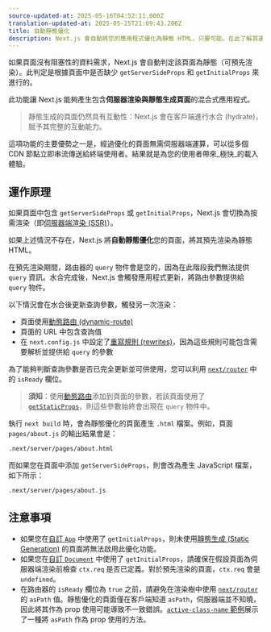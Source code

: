 ```yaml
---
source-updated-at: 2025-05-16T04:52:11.000Z
translation-updated-at: 2025-05-25T21:09:43.206Z
title: 自動靜態優化
description: Next.js 會自動將您的應用程式優化為靜態 HTML，只要可能。在此了解其運作原理。
---
```


如果頁面沒有阻塞性的資料需求，Next.js 會自動判定該頁面為靜態（可預先渲染）。此判定是根據頁面中是否缺少 `getServerSideProps` 和 `getInitialProps` 來進行的。

此功能讓 Next.js 能夠產生包含**伺服器渲染與靜態生成頁面**的混合式應用程式。

> 靜態生成的頁面仍然具有互動性：Next.js 會在客戶端進行水合 (hydrate)，賦予其完整的互動能力。

這項功能的主要優勢之一是，經過優化的頁面無需伺服器端運算，可以從多個 CDN 節點立即串流傳送給終端使用者。結果就是為您的使用者帶來_極快_的載入體驗。

## 運作原理

如果頁面中包含 `getServerSideProps` 或 `getInitialProps`，Next.js 會切換為按需渲染（即[伺服器端渲染 (SSR)](/docs/pages/building-your-application/rendering/server-side-rendering)）。

如果上述情況不存在，Next.js 將**自動靜態優化**您的頁面，將其預先渲染為靜態 HTML。

在預先渲染期間，路由器的 `query` 物件會是空的，因為在此階段我們無法提供 `query` 資訊。水合完成後，Next.js 會觸發應用程式更新，將路由參數提供給 `query` 物件。

以下情況會在水合後更新查詢參數，觸發另一次渲染：

- 頁面使用[動態路由 (dynamic-route)](/docs/pages/building-your-application/routing/dynamic-routes)
- 頁面的 URL 中包含查詢值
- 在 `next.config.js` 中設定了[重寫規則 (rewrites)](/docs/pages/api-reference/next-config-js/rewrites)，因為這些規則可能包含需要解析並提供給 `query` 的參數

為了能夠判斷查詢參數是否已完全更新並可供使用，您可以利用 [`next/router`](/docs/pages/api-reference/functions/use-router#router-object) 中的 `isReady` 欄位。

> **須知**：使用[動態路由](/docs/pages/building-your-application/routing/dynamic-routes)添加到頁面的參數，若該頁面使用了 [`getStaticProps`](/docs/pages/building-your-application/data-fetching/get-static-props)，則這些參數始終會出現在 `query` 物件中。

執行 `next build` 時，會為靜態優化的頁面產生 `.html` 檔案。例如，頁面 `pages/about.js` 的輸出結果會是：

```bash filename="Terminal"
.next/server/pages/about.html
```

而如果您在頁面中添加 `getServerSideProps`，則會改為產生 JavaScript 檔案，如下所示：

```bash filename="Terminal"
.next/server/pages/about.js
```

## 注意事項

- 如果您在[自訂 `App`](/docs/pages/building-your-application/routing/custom-app) 中使用了 `getInitialProps`，則未使用[靜態生成 (Static Generation)](/docs/pages/building-your-application/data-fetching/get-static-props) 的頁面將無法啟用此優化功能。
- 如果您在[自訂 `Document`](/docs/pages/building-your-application/routing/custom-document) 中使用了 `getInitialProps`，請確保在假設頁面為伺服器端渲染前檢查 `ctx.req` 是否已定義。對於預先渲染的頁面，`ctx.req` 會是 `undefined`。
- 在路由器的 `isReady` 欄位為 `true` 之前，請避免在渲染樹中使用 [`next/router`](/docs/pages/api-reference/functions/use-router#router-object) 的 `asPath` 值。靜態優化的頁面僅在客戶端知道 `asPath`，伺服器端並不知曉，因此將其作為 prop 使用可能導致不一致錯誤。[`active-class-name` 範例](https://github.com/vercel/next.js/tree/canary/examples/active-class-name)展示了一種將 `asPath` 作為 prop 使用的方法。